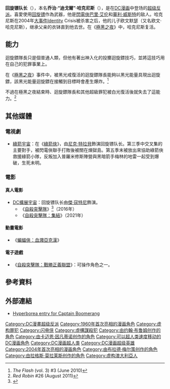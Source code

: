 {{noteTA
|G1=Show
|G2=美國漫畫
|T=zh-cn:回旋镖队长; zh-tw:迴旋鏢隊長; zh-hk:迴力鏢隊長;
|1=zh-cn:回旋镖队长; zh-tw:迴旋鏢隊長; zh-hk:迴力鏢隊長;
|2=zh-cn:自杀小队; zh-tw:自殺小隊; zh-hk:自殺特攻隊;
|3=zh-cn:绿箭侠; zh-hk:箭神; zh-tw:綠箭俠
}}
{{Superherobox
|image=[[File:Captain_Boomerang_(THE_FLASH_7).jpg|250px]]
|caption=迴旋鏢隊長<br>《閃電俠》（第3卷）#7（2011年1月）
|real_name=乔治·“迪戈爾”·哈克尼斯
|character_name=回旋镖队长
|publisher=[[DC漫画|DC漫画]]
|debut=《[[闪电侠|闪电侠]]》#117<br> (1960年12月)
|creators=[[John_Broome_(writer)|John Broome]]<br>[[卡迈恩·因凡蒂诺|卡迈恩·因凡蒂诺]]
|alliances=[[超級惡棍秘密協會|超級惡棍秘密協會]]<br/>[[无赖帮|无赖帮]]<br/>[[自杀突擊隊|自杀突擊隊]]
|aliases=[[鏡子大師|鏡子大師]]
|powers=使用各種特殊的迴旋鏢作武器
|}}
'''回旋镖队长'''（{{lang-en|'''Captain Boomerang'''}}），本名'''乔治·“迪戈爾”·哈克尼斯'''（{{lang-en|'''George "Digger" Harkness'''}}），是在[[DC漫画|DC漫画]]中登场的[[超级反派|超级反派]]。喜愛使用[[回旋镖|回旋镖]]作為武器，他是[[閃電俠|閃電俠]][[巴里·艾伦|巴里·艾伦]]和[[華利·威斯特|華利·威斯特]]的敌人。哈克尼斯在2004年[[交叉大事件|大事件]]Identity Crisis被杀害之后，他的儿子欧文默瑟（又名欧文·哈克尼斯），继承父亲的衣钵直到他去世。在《[[極黑之夜|極黑之夜]]》中，哈克尼斯复活。

==能力==
迴旋鏢隊長只是個普通人類，但他有著出神入化的投擲迴旋鏢技巧，並將這技巧用在自己的犯罪事業上。

在《[[極黑之夜|極黑之夜]]》事件中，被黑光戒復活的迴旋鏢隊長能夠以黑光能量具現出迴旋鏢，該黑光能量迴旋鏢在接觸到目標時會產生爆炸。<ref name="tf3">''The Flash'' (vol. 3) #3 (June 2010)</ref>

不過在極黑之夜結束時、迴旋鏢隊長和其他超級罪犯被白光復活後就失去了這能力。<ref name="rr26">''Red Robin'' #26 (August 2011)</ref>

== 其他媒體 ==
=== 電視劇 ===
*[[綠箭宇宙|綠箭宇宙]]：在《[[綠箭俠_(電視劇)|綠箭俠]]》，由[[尼克·特拉貝|尼克·特拉貝]]飾演回旋镖队长。第三季中交叉集的主要對手，被閃電俠聯手打敗後被關在煉獄島。第五季末被放出來協助綠箭俠救援綠箭小隊，反叛加入普羅米修斯陣營與黑暗箭手梅林的地雷一起受到爆破，生死未明。

=== 電影 ===
====真人電影====
*[[DC擴展宇宙|DC擴展宇宙]]：回旋镖队长由[[傑·寇特尼|傑·寇特尼]]飾演。
**《[[自殺突擊隊_(電影)|自殺突擊隊]]》<ref>{{cite web|first=Justin|last=Kroll|title=‘Suicide Squad’ Cast Revealed: Jared Leto to Play the Joker, Will Smith is Deadshot|url=http://variety.com/2014/film/news/suicide-squad-cast-revealed-jared-leto-to-play-the-joker-will-smith-is-deadshot-1201368867/|publisher=[[Variety_(magazine)|Variety]]|work=|date=December 2, 2014|accessdate=July 12, 2015|archive-date=2015-06-26|archive-url=https://web.archive.org/web/20150626125327/http://variety.com/2014/film/news/suicide-squad-cast-revealed-jared-leto-to-play-the-joker-will-smith-is-deadshot-1201368867/|dead-url=no}}</ref>（2016年）
**《[[自殺突擊隊_(2021年電影)|自殺突擊隊：集結]]》（2021年）

====動畫電影====
*《[[蝙蝠俠：血濺亞克漢|蝙蝠俠：血濺亞克漢]]》

====電子遊戲====
*《[[自殺突擊隊：戰勝正義聯盟|自殺突擊隊：戰勝正義聯盟]]》：可操作角色之一。

==參考資料==
{{Reflist|2}}

==外部連結==
* [http://www.hyperborea.org/flash/boomerang.html Hyperborea entry for Captain Boomerang]{{Wayback|url=http://www.hyperborea.org/flash/boomerang.html |date=20160610042409 }}

{{闪电侠}}
{{自殺小隊}}
{{DEFAULTSORT:Captain Boomerang}}
[[Category:DC漫畫超级反派|Category:DC漫畫超级反派]]
[[Category:1960年首次亮相的漫画角色|Category:1960年首次亮相的漫画角色]]
[[Category:虚构罪犯|Category:虚构罪犯]]
[[Category:闪电侠|Category:闪电侠]]
[[Category:虛構謀殺犯|Category:虛構謀殺犯]]
[[Category:由约翰·布鲁姆创作的角色|Category:由约翰·布鲁姆创作的角色]]
[[Category:由卡迈恩·因凡蒂诺创作的角色|Category:由卡迈恩·因凡蒂诺创作的角色]]
[[Category:可以超人类速度移动的DC漫画角色|Category:可以超人类速度移动的DC漫画角色]]
[[Category:DC漫画超人类|Category:DC漫画超人类]]
[[Category:DC漫画超级英雄|Category:DC漫画超级英雄]]
[[Category:2004年首次亮相的漫画角色|Category:2004年首次亮相的漫画角色]]
[[Category:由布拉德·梅尔策创作的角色|Category:由布拉德·梅尔策创作的角色]]
[[Category:由拉格斯·莫拉莱斯创作的角色|Category:由拉格斯·莫拉莱斯创作的角色]]
[[Category:虚构澳大利亞人|Category:虚构澳大利亞人]]